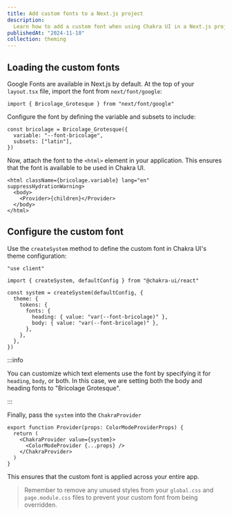 ```yaml
---
title: Add custom fonts to a Next.js project
description:
  Learn how to add a custom font when using Chakra UI in a Next.js project
publishedAt: "2024-11-18"
collection: theming
---
```


## Loading the custom fonts

Google Fonts are available in Next.js by default. At the top of your
`layout.tsx` file, import the font from `next/font/google`:

```tsx title="layout.tsx"
import { Bricolage_Grotesque } from "next/font/google"
```

Configure the font by defining the variable and subsets to include:

```tsx title="layout.tsx"
const bricolage = Bricolage_Grotesque({
  variable: "--font-bricolage",
  subsets: ["latin"],
})
```

Now, attach the font to the `<html>` element in your application. This ensures
that the font is available to be used in Chakra UI.

```tsx /className={bricolage.variable}/
<html className={bricolage.variable} lang="en" suppressHydrationWarning>
  <body>
    <Provider>{children}</Provider>
  </body>
</html>
```

## Configure the custom font

Use the `createSystem` method to define the custom font in Chakra UI's theme
configuration:

```tsx title="components/ui/provider.tsx"
"use client"

import { createSystem, defaultConfig } from "@chakra-ui/react"

const system = createSystem(defaultConfig, {
  theme: {
    tokens: {
      fonts: {
        heading: { value: "var(--font-bricolage)" },
        body: { value: "var(--font-bricolage)" },
      },
    },
  },
})
```

:::info

You can customize which text elements use the font by specifying it for
`heading`, `body`, or both. In this case, we are setting both the body and
heading fonts to "Bricolage Grotesque".

:::

Finally, pass the `system` into the `ChakraProvider`

```tsx title="components/ui/provider.tsx" /value={system}/
export function Provider(props: ColorModeProviderProps) {
  return (
    <ChakraProvider value={system}>
      <ColorModeProvider {...props} />
    </ChakraProvider>
  )
}
```

This ensures that the custom font is applied across your entire app.

> Remember to remove any unused styles from your `global.css` and
> `page.module.css` files to prevent your custom font from being overridden.
